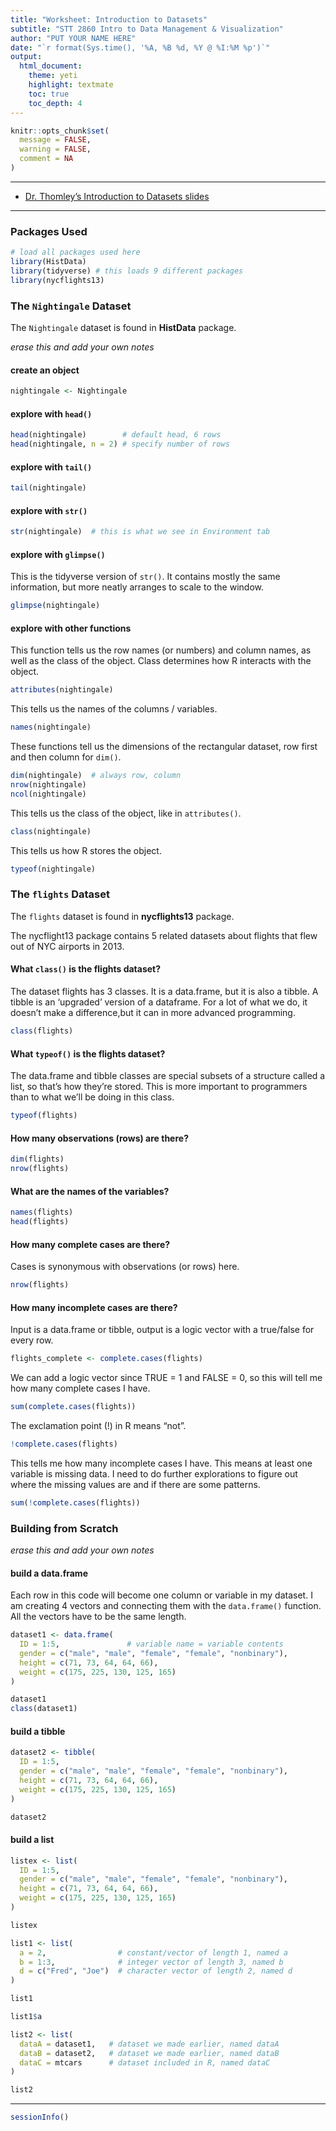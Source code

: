 ```yaml
---
title: "Worksheet: Introduction to Datasets"
subtitle: "STT 2860 Intro to Data Management & Visualization" 
author: "PUT YOUR NAME HERE"
date: "`r format(Sys.time(), '%A, %B %d, %Y @ %I:%M %p')`"
output: 
  html_document: 
    theme: yeti
    highlight: textmate
    toc: true
    toc_depth: 4 
---
```


```r
knitr::opts_chunk$set(
  message = FALSE,
  warning = FALSE,
  comment = NA
)
```

***

* [Dr. Thomley's Introduction to Datasets slides](https://stat-jet-asu.github.io/STT2860DataScience1/Slides/IntroDatasets.html#1)

***

### Packages Used

```r
# load all packages used here
library(HistData)
library(tidyverse) # this loads 9 different packages
library(nycflights13)
```


### The `Nightingale` Dataset

The `Nightingale` dataset is found in **HistData** package.

*erase this and add your own notes*

#### create an object

```r
nightingale <- Nightingale
```

#### explore with `head()`

```r
head(nightingale)        # default head, 6 rows
head(nightingale, n = 2) # specify number of rows
```

#### explore with `tail()`

```r
tail(nightingale)
```

#### explore with `str()`

```r
str(nightingale)  # this is what we see in Environment tab
```

#### explore with `glimpse()`

This is the tidyverse version of `str()`. It contains mostly the same information, but more neatly arranges to scale to the window.

```r
glimpse(nightingale)
```

#### explore with other functions

This function tells us the row names (or numbers) and column names, as well as the class of the object. Class determines how R interacts with the object.

```r
attributes(nightingale)
```

This tells us the names of the columns / variables.

```r
names(nightingale)
```

These functions tell us the dimensions of the rectangular dataset, row first and then column for `dim()`.

```r
dim(nightingale)  # always row, column
nrow(nightingale)
ncol(nightingale)
```

This tells us the class of the object, like in `attributes()`.

```r
class(nightingale)
```

This tells us how R stores the object.

```r
typeof(nightingale)
```


### The `flights` Dataset

The `flights` dataset is found in **nycflights13** package.

The nycflight13 package contains 5 related datasets about flights that flew out of NYC airports in 2013.

#### What `class()` is the flights dataset?

The dataset flights has 3 classes. It is a data.frame, but it is also a tibble. A tibble is an 'upgraded' version of a dataframe. For a lot of what we do, it doesn't make a difference,but it can in more advanced programming.

```r
class(flights)
```

#### What `typeof()` is the flights dataset?

The data.frame and tibble classes are special subsets of a structure called a list, so that's how they're stored. This is more important to programmers than to what we'll be doing in this class.

```r
typeof(flights)
```

#### How many observations (rows) are there?

```r
dim(flights)
nrow(flights)
```

#### What are the names of the variables?

```r
names(flights)
head(flights)
```

#### How many complete cases are there? 

Cases is synonymous with observations (or rows) here.

```r
nrow(flights)
```

#### How many incomplete cases are there? 

Input is a data.frame or tibble, output is a logic vector with a true/false for every row. 

```r
flights_complete <- complete.cases(flights)
```

We can add a logic vector since TRUE = 1 and FALSE = 0, so this will tell me how many complete cases I have.

```r
sum(complete.cases(flights))
```

The exclamation point (!) in R means "not". 

```r
!complete.cases(flights)
```

This tells me how many incomplete cases I have. This means at least one variable is missing data. I need to do further explorations to figure out where the missing values are and if there are some patterns.

```r
sum(!complete.cases(flights))
```

### Building from Scratch

*erase this and add your own notes*

#### build a data.frame

Each row in this code will become one column or variable in my dataset. I am creating 4 vectors and connecting them with the `data.frame()` function. All the vectors have to be the same length.

```r
dataset1 <- data.frame(
  ID = 1:5,               # variable name = variable contents
  gender = c("male", "male", "female", "female", "nonbinary"),
  height = c(71, 73, 64, 64, 66),
  weight = c(175, 225, 130, 125, 165)
)

dataset1
class(dataset1)
```

#### build a tibble

```r
dataset2 <- tibble(
  ID = 1:5,
  gender = c("male", "male", "female", "female", "nonbinary"),
  height = c(71, 73, 64, 64, 66),
  weight = c(175, 225, 130, 125, 165)
)

dataset2
```

#### build a list

```r
listex <- list(
  ID = 1:5,
  gender = c("male", "male", "female", "female", "nonbinary"),
  height = c(71, 73, 64, 64, 66),
  weight = c(175, 225, 130, 125, 165)
)

listex
```

```r
list1 <- list(
  a = 2,                # constant/vector of length 1, named a
  b = 1:3,              # integer vector of length 3, named b
  d = c("Fred", "Joe")  # character vector of length 2, named d
)

list1

list1$a
```

```r
list2 <- list(
  dataA = dataset1,   # dataset we made earlier, named dataA
  dataB = dataset2,   # dataset we made earlier, named dataB
  dataC = mtcars      # dataset included in R, named dataC
)

list2
```


***
```r
sessionInfo()
```

